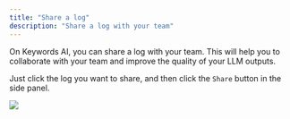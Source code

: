 ```yaml
---
title: "Share a log"
description: "Share a log with your team"
---
```

On Keywords AI, you can share a log with your team. This will help you to collaborate with your team and improve the quality of your LLM outputs.

Just click the log you want to share, and then click the `Share` button in the side panel.
<Frame>
<img src="https://keywordsai-static.s3.us-east-1.amazonaws.com/docs/observability/log-share.png" />
</Frame>
